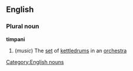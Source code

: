 ==English==
===Plural noun===
'''timpani'''
#(''music'') The [[set]] of [[kettledrum]]s in an [[orchestra]]
[[Category:English nouns]]